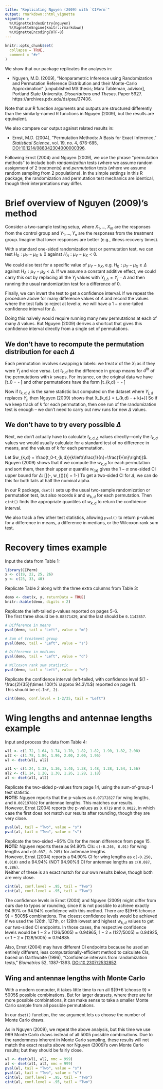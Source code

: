 ```yaml
---
title: "Replicating Nguyen (2009) with `CIPerm`"
output: rmarkdown::html_vignette
vignette: >
  %\VignetteIndexEntry{nguyen}
  %\VignetteEngine{knitr::rmarkdown}
  %\VignetteEncoding{UTF-8}
---
```


```r
knitr::opts_chunk$set(
  collapse = TRUE,
  comment = "#>"
)
```

We show that our package replicates the analyses in:

- Nguyen, M.D. (2009),
"Nonparametric Inference using Randomization and Permutation
Reference Distribution and their Monte-Carlo Approximation"
[unpublished MS thesis; Mara Tableman, advisor], Portland State University.
*Dissertations and Theses*. Paper 5927.
https://archives.pdx.edu/ds/psu/37406.

Note that our R function arguments and outputs are structured differently than the similarly-named R functions in Nguyen (2009), but the results are equivalent.

We also compare our output against related results in:

- Ernst, M.D. (2004),
"Permutation Methods: A Basis for Exact Inference,"
*Statistical Science*, vol. 19, no. 4, 676-685,
[DOI:10.1214/088342304000000396](https://doi.org/10.1214/088342304000000396).

Following Ernst (2004) and Nguyen (2009), we use the phrase "permutation methods"
to include both *randomization* tests
(where we assume random assignment of 2 treatments)
and *permutation* tests
(where we assume random sampling from 2 populations).
In the simple settings in this R package,
the randomization and permutation test mechanics are identical,
though their interpretations may differ.


# Brief overview of Nguyen (2009)'s method

Consider a two-sample testing setup,
where $X_1, \ldots, X_m$ are the responses from the control group
and $Y_1, \ldots, Y_n$ are the responses from the treatment group.
Imagine that lower responses are better (e.g., illness recovery times).

With a standard one-sided randomization test or permutation test,
we can test $H_0: \mu_Y - \mu_X \geq 0$ against $H_A: \mu_Y - \mu_X < 0$.

We could also test for a specific value of $\mu_Y - \mu_X$, e.g.
$H_0: \mu_Y - \mu_X \geq \Delta$ against $H_A: \mu_Y - \mu_X < \Delta$.
If we assume a constant additive effect,
we could carry this out by replacing all the $Y_j$ values with $Y_{j,\Delta} = Y_j-\Delta$
and then running the usual randomization test for a difference of 0.

Finally, we can invert the test to get a confidence interval.
If we repeat the procedure above for many difference values of $\Delta$
and record the values where the test fails to reject at level $\alpha$,
we will have a $1-\alpha$ one-tailed confidence interval for $\Delta$.

Doing this naively would require running many new permutations at each of many $\Delta$ values.
But Nguyen (2009) derives a shortcut that gives this confidence interval directly from a single set of permutations.

## We don't have to recompute the permutation distribution for each $\Delta$

Each permutation involves swapping $k$ labels: we treat $k$ of the $X_i$ as if they were $Y_j$ and vice versa.
Let $t_{k,d}$ be the difference in group means for $d^{th}$ of the permutations with $k$ swaps. For instance, on the original data we have
\[t_0 = \frac{\sum_{j=1}^n Y_j}{n} - \frac{\sum_{i=1}^m X_i}{m}\]
and other permutations have the form
\[t_{k,d} = \frac{\sum_{i=1}^k X_i + \sum_{j=k+1}^n Y_j}{n} - \frac{\sum_{j=1}^k Y_j + \sum_{i=k+1}^m X_i}{m}\]

Now if $t_{k,d,\Delta}$ is the same statistic but computed on the dataset where $Y_{j,\Delta}$ replaces $Y_j$, then Nguyen (2009) shows that
\[t_{k,d,\Delta} = t_{k,d} - \Delta + k\left(\frac{1}{n}+\frac{1}{m}\right)\Delta\]
So if we keep track of $k$ for each permutation, then one run of the randomization test is enough -- we don't need to carry out new runs for new $\Delta$ values.


## We don't have to try every possible $\Delta$

Next, we don't actually have to calculate $t_{k,d,\Delta}$ values directly---only the $t_{k,d}$ values we would usually calculate for a standard test of no difference in means, and the values of $k$ for each permutation.

Let $w_{k,d} = \frac{t_0-t_{k,d}}{k\left(\frac{1}{n}+\frac{1}{m}\right)}$.
Nguyen (2009) shows that if we compute the $w_{k,d}$ for each permutation and sort them,
then their upper $\alpha$ quantile $w_{(\alpha)}$ gives the $1-\alpha$ one-sided CI upper bound for $\Delta$:
\[\hat{P}[\Delta \in (-\infty, w_{(\alpha)})] = 1-\alpha\]
To get a two-sided CI for $\Delta$, we can do this for both tails at half the nominal alpha.

In our R package, `dset()` sets up the usual two-sample randomization or permutation test,
but also records $k$ and $w_{k,d}$ for each permutation.
Then `cint()` finds the appropriate quantiles of $w_{k,d}$ to return the confidence interval.

We also track a few other test statistics, allowing `pval()` to return p-values
for a difference in means, a difference in medians, or the Wilcoxon rank sum test.

# Recovery times example

Input the data from Table 1:

```r
library(CIPerm)
x <- c(19, 22, 25, 26)
y <- c(23, 33, 40)
```

Replicate Table 2 along with the three extra columns from Table 3:

```r
demo <- dset(x, y, returnData = TRUE)
knitr::kable(demo, digits = 2)
```

Replicate the left-tailed p-values reported on pages 5-6.  
The first three should be `0.08571429`, and the last should be `0.1142857`.

```r
# Difference in means
pval(demo, tail = "Left", value = "m")

# Sum of treatment group
pval(demo, tail = "Left", value = "s")

# Difference in medians
pval(demo, tail = "Left", value = "d")

# Wilcoxon rank sum statistic
pval(demo, tail = "Left", value = "w")
```

Replicate the confidence interval (left-tailed, with confidence level $(1 - \frac{2}{35})\times 100\% \approx 94.3\%$) reported on page 11.  
This should be `c(-Inf, 2)`.

```r
cint(demo, conf.level = 1-2/35, tail = "Left")
```



# Wing lengths and antennae lengths example

Input and process the data from Table 4:

```r
wl1 <- c(1.72, 1.64, 1.74, 1.70, 1.82, 1.82, 1.90, 1.82, 2.08)
wl2 <- c(1.78, 1.86, 1.96, 2.00, 2.00, 1.96)
wl <- dset(wl1, wl2)

al1 <- c(1.24, 1.38, 1.36, 1.40, 1.38, 1.48, 1.38, 1.54, 1.56)
al2 <- c(1.14, 1.20, 1.30, 1.26, 1.28, 1.18)
al <- dset(al1, al2)
```

Replicate the two-sided p-values from page 14, using the sum-of-group-1 test statistic.  
**NOTE:** Nguyen reports that the p-values as `0.07172827` for wing lengths, and `0.002197802` for antennae lengths. This matches our results.  
However, Ernst (2004) reports the p-values as `0.0719` and `0.0022`, in which case the first does not match our results after rounding, though they are very close.

```r
pval(wl, tail = "Two", value = "s")
pval(al, tail = "Two", value = "s")
```

Replicate the two-sided ~95\% CIs for the mean difference from page 15.  
**NOTE:** Nguyen reports these as 94.90\% CIs: `c(-0.246, 0.01)` for wing lengths and `c(0.087, 0.285)` for antennae lengths.  
However, Ernst (2004) reports a 94.90\% CI for wing lengths as `c(-0.250, 0.010)` and a 94.94\% (NOT 94.90\%!) CI for antennae lengths as `c(0.087, 0.286)`.  
Neither of these is an exact match for our own results below, though both are very close.

```r
cint(wl, conf.level = .95, tail = "Two")
cint(al, conf.level = .95, tail = "Two")
```

The confidence levels in Ernst (2004) and Nguyen (2009) might differ from ours due to typos or rounding, since it is not possible to achieve exactly 94.90\% or 94.94\% confidence with this method. There are ${9+6 \choose 9} = 5005$ combinations. The closest confidence levels would be achieved if we used the 126th, 127th, or 128th lowest and highest $w_{k,d}$ values to get our two-sided CI endpoints. In those cases, the respective confidence levels would be $1-2\times(126/5005)\approx 0.94965$,
$1-2\times(127/5005)\approx 0.94925$, or
$1-2\times(128/5005)\approx 0.94885$.

Also, Ernst (2004) may have different CI endpoints because he used an entirely different, less computationally-efficient method to calculate CIs, based on Garthwaite (1996), "Confidence intervals from randomization tests," *Biometrics* 52, 1387-1393. [DOI:10.2307/2532852](https://doi.org/10.2307/2532852).



## Wing and antennae lengths with Monte Carlo

With a modern computer, it takes little time to run all
${9+6 \choose 9} = 5005$ possible combinations.
But for larger datasets, where there are far more possible combinations,
it can make sense to take a smaller Monte Carlo sample from all possible permutations.

In our `dset()` function, the `nmc` argument lets us choose the number of Monte Carlo draws.

As in Nguyen (2009), we repeat the above analysis, but 
this time we use 999 Monte Carlo draws instead of all 5005 possible combinations.
Due to the randomness inherent in Monte Carlo sampling,
these results will not match the exact results above
nor Nguyen (2009)'s own Monte Carlo results;
but they should be fairly close.

```r
wl <- dset(wl1, wl2, nmc = 999)
al <- dset(al1, al2, nmc = 999)
pval(wl, tail = "Two", value = "s")
pval(al, tail = "Two", value = "s")
cint(wl, conf.level = .95, tail = "Two")
cint(al, conf.level = .95, tail = "Two")
```
